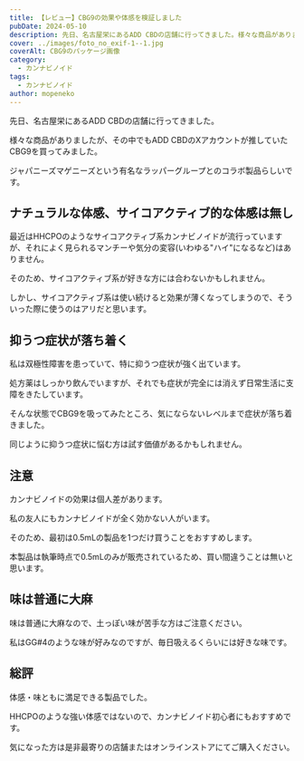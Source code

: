 ```yaml
---
title: 【レビュー】CBG9の効果や体感を検証しました
pubDate: 2024-05-10
description: 先日、名古屋栄にあるADD CBDの店舗に行ってきました。様々な商品がありましたが、その中でもADD CBDのXアカウントが推していたCBG9を買ってみました。
cover: ../images/foto_no_exif-1--1.jpg
coverAlt: CBG9のパッケージ画像
category:
  - カンナビノイド
tags:
  - カンナビノイド
author: mopeneko
---
```



先日、名古屋栄にあるADD CBDの店舗に行ってきました。

<MyPicture src={exterior} alt="ADD CBD 名古屋錦店"></MyPicture>

様々な商品がありましたが、その中でもADD CBDのXアカウントが推していたCBG9を買ってみました。

<MyPicture src={packagePicture} alt="CBG9のパッケージ画像"></MyPicture>

ジャパニーズマゲニーズという有名なラッパーグループとのコラボ製品らしいです。

## ナチュラルな体感、サイコアクティブ的な体感は無し

最近はHHCPOのようなサイコアクティブ系カンナビノイドが流行っていますが、それによく見られるマンチーや気分の変容(いわゆる"ハイ"になるなど)はありません。

そのため、サイコアクティブ系が好きな方には合わないかもしれません。

しかし、サイコアクティブ系は使い続けると効果が薄くなってしまうので、そういった際に使うのはアリだと思います。

## 抑うつ症状が落ち着く

私は双極性障害を患っていて、特に抑うつ症状が強く出ています。

処方薬はしっかり飲んでいますが、それでも症状が完全には消えず日常生活に支障をきたしています。

そんな状態でCBG9を吸ってみたところ、気にならないレベルまで症状が落ち着きました。

同じように抑うつ症状に悩む方は試す価値があるかもしれません。

## 注意

<Alert level="warning">
カンナビノイドの効果は個人差があります。

私の友人にもカンナビノイドが全く効かない人がいます。

そのため、最初は0.5mLの製品を1つだけ買うことをおすすめします。

本製品は執筆時点で0.5mLのみが販売されているため、買い間違うことは無いと思います。

</Alert>

## 味は普通に大麻

味は普通に大麻なので、土っぽい味が苦手な方はご注意ください。

私はGG#4のような味が好みなのですが、毎日吸えるくらいには好きな味です。

## 総評

体感・味ともに満足できる製品でした。

HHCPOのような強い体感ではないので、カンナビノイド初心者にもおすすめです。

気になった方は是非最寄りの店舗またはオンラインストアにてご購入ください。
